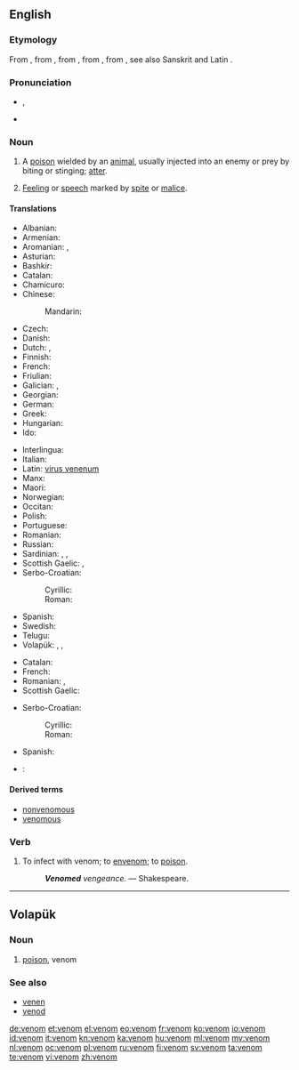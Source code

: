 ==English==

===Etymology===
From {{etyl|xno|en}}, from {{etyl|fro|en}} {{term|venim|lang=fro}}, from {{etyl|VL.|en}} {{recons|venimem|lang=VL.}}, from {{etyl|la|en}} {{term|venenum|lang=la}}, from {{etyl|ine-pro|en}} {{recons|wenes-no-||lust, desire|lang=ine-pro}}, see also Sanskrit {{term|वनति||gain, wish, erotic lust|lang=sa}} and Latin {{term|Venus|lang=la}}.

===Pronunciation===
* {{IPA|/ˈvɛnəm/}}, {{X-SAMPA|/"vEn@m/}}
* {{audio|en-us-venom.ogg|Audio (US)}}

===Noun===
{{wikipedia}}
{{en-noun}}

# A [[poison]] wielded by an [[animal]], usually injected into an enemy or prey by biting or stinging; [[atter]].
# {{context|figuratively|lang=en}} [[feeling|Feeling]] or [[speech]] marked by [[spite]] or [[malice]].

====Translations====
{{trans-top|poison wielded by animal}}
* Albanian: {{t-|sq|helm}}
* Armenian: {{t-|hy|թույն|tr=t'uyn}}
* Aromanian: {{t+|rup|virin}}, {{t-|rup|fãrmac}}
* Asturian: {{t-|ast|venenu|m}}
* Bashkir: {{tø|ba|ағыу|tr=ağïw|sc=Cyrl}}
* Catalan: {{t+|ca|verí|m}}
* Chamicuro: {{tø|ccc|solima}}
* Chinese:
*: Mandarin: {{t|cmn|毒素}}
* Czech: {{t+|cs|jed|m}}
* Danish: {{t+|da|gift|m}}
* Dutch: {{t+|nl|gif|n}}, {{t-|nl|venijn|n}}
* Finnish: {{t+|fi|myrkky}}
* French: {{t+|fr|venin|m}}
* Friulian: {{tø|fur|velen|m}}
* Galician: {{t-|gl|veleno|m}}, {{t-|gl|pezoña|f}}
* Georgian: {{t-|ka|შხამი|tr=šxami|sc=Geor}}
* German: {{t+|de|Gift|n}}
* Greek: {{t+|el|δηλητήριο|n}}
* Hungarian: {{t+|hu|méreg}}
* Ido: {{t+|io|veneno}}
{{trans-mid}}
* Interlingua: {{t-|ia|veneno}}
* Italian: {{t+|it|veleno|m}}
* Latin: [[virus venenum]]
* Manx: {{t-|gv|nieu}}
* Maori: {{t|mi|hūare-ngau-kino}}
* Norwegian: {{t+|no|gift|m}}
* Occitan: {{t+|oc|veren|m}}
* Polish: {{t+|pl|jad|m}}
* Portuguese: {{t+|pt|peçonha|f}}
* Romanian: {{t-|ro|venin|n}}
* Russian: {{t+|ru|яд|tr=jad}}
* Sardinian: {{t-|sc|belenu|m}}, {{t-|sc|benenu|m}}, {{t-|sc|velenu|m}}
* Scottish Gaelic: {{t-|gd|puinnsean|m}}, {{t-|gd|nimh|m}}
* Serbo-Croatian:
*: Cyrillic: {{t-|sh|отров|m}}
*: Roman: {{t-|sh|otrov|m}}
* Spanish: {{t+|es|veneno|m}}
* Swedish: {{t+|sv|gift|c}}
* Telugu: {{t+|te|విషము|tr=vishamu}}
* Volapük: {{t+|vo|venen}}, {{t-|vo|venod}}, {{t-|vo|venom}}
{{trans-bottom}}

{{trans-top|(''figurative'') malice}}
* Catalan: {{t-|ca|malvolença|f}}
* French: {{t+|fr|venin|m}}
* Romanian: {{t-|ro|venin|n}},  {{t-|ro|fiere}}
* Scottish Gaelic: {{t-|gd|nimh|m}}
{{trans-mid}}
* Serbo-Croatian:
*: Cyrillic: {{t-|sh|злоба|f}}
*: Roman: {{t-|sh|zloba|f}}
* Spanish: {{t-|es|malicia|f}}
{{trans-bottom}}

{{checktrans-top}}
* {{ttbc|uk}}: {{t-|uk|отрутa|f}}
{{trans-bottom}}

====Derived terms====
* [[nonvenomous]]
* [[venomous]]

===Verb===
{{en-verb}}

# To infect with venom; to [[envenom]]; to [[poison]].
#: '''''Venomed''' vengeance.'' &mdash; Shakespeare.

----

==Volapük==

===Noun===
{{head|vo|noun}}

# [[poison]], venom

===See also===
* [[venen]]
* [[venod]]

[[de:venom]]
[[et:venom]]
[[el:venom]]
[[eo:venom]]
[[fr:venom]]
[[ko:venom]]
[[io:venom]]
[[id:venom]]
[[it:venom]]
[[kn:venom]]
[[ka:venom]]
[[hu:venom]]
[[ml:venom]]
[[my:venom]]
[[nl:venom]]
[[oc:venom]]
[[pl:venom]]
[[ru:venom]]
[[fi:venom]]
[[sv:venom]]
[[ta:venom]]
[[te:venom]]
[[vi:venom]]
[[zh:venom]]